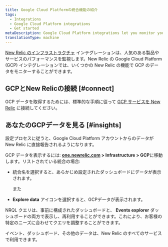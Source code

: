 ```yaml
---
title: Google Cloud Platformの統合機能の紹介
tags:
  - Integrations
  - Google Cloud Platform integrations
  - Get started
metaDescription: Google Cloud Platform integrations let you monitor your GCP data in New Relic.
translationType: machine
---
```


[New Relic のインフラストラクチャ](/docs/infrastructure/new-relic-infrastructure/getting-started/introduction-new-relic-infrastructure) インテグレーションは、人気のある製品やサービスのパフォーマンスを監視します。New Relic の Google Cloud Platform (GCP) インテグレーションでは、いくつかの New Relic の機能で GCP のデータをモニターすることができます。

## GCPとNew Relicの接続 [#connect]

GCP データを取得するためには、標準的な手順に従って [GCP サービスを New Relic](/docs/infrastructure/gcp-integrations) に接続してください。

## あなたのGCPデータを見る [#insights]

設定プロセスに従うと、Google Cloud Platform アカウントからのデータが New Relic に直接報告されるようになります。

GCP データを表示するには: **[one.newrelic.com](https://one.newrelic.com/all-capabilities) > Infrastructure > GCP**に移動します。リストされている統合の場合:

* 統合名を選択すると、あらかじめ設定されたダッシュボードにデータが表示されます。

  また

* **Explore data** <Icon name="fe-database"/>アイコンを選択すると、GCPデータが表示されます。

NRQL クエリは、事前に構成されたダッシュボードと、 **Events explorer** ダッシュボードの両方で表示し、再利用することができます。これにより、お客様の特定のニーズに合わせてクエリを調整することができます。

イベント、ダッシュボード、その他のデータは、New Relic のすべてのサービスで利用できます。